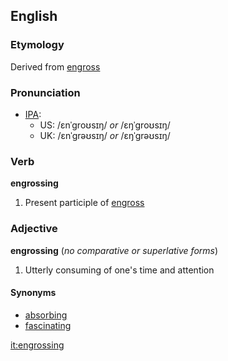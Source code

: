 ==English==
===Etymology===
Derived from [[engross]]

===Pronunciation===
* [[Wiktionary:Pronunciation_key|IPA]]:
** US: /ɛnˈɡroʊsɪŋ/ ''or'' /ɛŋˈɡroʊsɪŋ/
** UK: /ɛnˈɡrəʊsɪŋ/ ''or'' /ɛŋˈɡrəʊsɪŋ/

===Verb===
'''engrossing'''
# Present participle of [[engross]]

===Adjective===
'''engrossing''' (''no comparative or superlative forms'')
# Utterly consuming of one's time and attention

====Synonyms====
* [[absorbing]]
* [[fascinating]]

[[it:engrossing]]